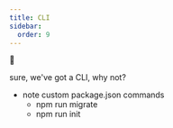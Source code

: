 ```yaml
---
title: CLI
sidebar:
  order: 9
---
```

🚜


sure, we've got a CLI, why not?


- note custom package.json commands
  - npm run migrate
  - npm run init